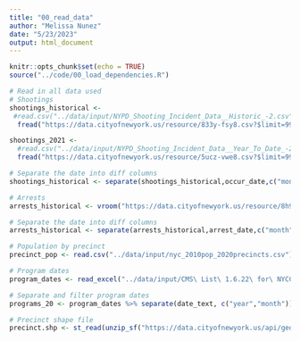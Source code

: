 ```yaml
---
title: "00_read_data"
author: "Melissa Nunez"
date: "5/23/2023"
output: html_document
---
```


```r
knitr::opts_chunk$set(echo = TRUE)
source("../code/00_load_dependencies.R")
```



```r
# Read in all data used
# Shootings
shootings_historical <-
 #read.csv("../data/input/NYPD_Shooting_Incident_Data__Historic_-2.csv")
  fread("https://data.cityofnewyork.us/resource/833y-fsy8.csv?$limit=9999999999999999") %>% clean_names()

shootings_2021 <- 
  #read.csv("../data/input/NYPD_Shooting_Incident_Data__Year_To_Date_-2.csv")
  fread("https://data.cityofnewyork.us/resource/5ucz-vwe8.csv?$limit=9999999999999") %>% clean_names()

# Separate the date into diff columns
shootings_historical <- separate(shootings_historical,occur_date,c("month","day","year"),sep="-", remove=FALSE)

# Arrests
arrests_historical <- vroom("https://data.cityofnewyork.us/resource/8h9b-rp9u.csv?$limit=9999999") %>% clean_names()

# Separate the date into diff columns
arrests_historical <- separate(arrests_historical,arrest_date,c("month","day","year"),sep="-", remove=FALSE)

# Population by precinct
precinct_pop <- read.csv("../data/input/nyc_2010pop_2020precincts.csv") %>% clean_names()

# Program dates
program_dates <- read_excel("../data/input/CMS\ List\ 1.6.22\ for\ NYCC\ .xlsx") %>% clean_names()

# Separate and filter program dates
programs_20 <- program_dates %>% separate(date_text, c("year","month")) %>% filter(year<20) %>% mutate(waves=20-as.numeric(year))

# Precinct shape file
precinct.shp <- st_read(unzip_sf("https://data.cityofnewyork.us/api/geospatial/78dh-3ptz?method=export&format=Shapefile")) %>%  st_transform('+proj=longlat +datum=WGS84')
```

